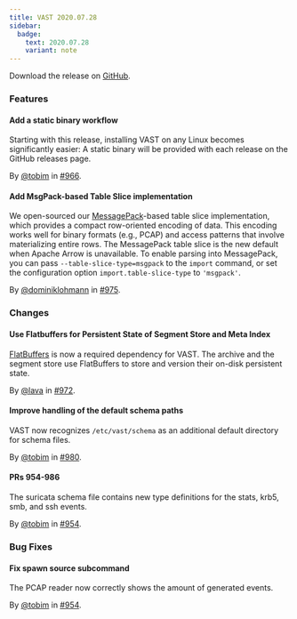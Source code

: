 ```yaml
---
title: VAST 2020.07.28
sidebar:
  badge:
    text: 2020.07.28
    variant: note
---
```


Download the release on [GitHub](https://github.com/tenzir/tenzir/releases/tag/2020.07.28).

### Features

#### Add a static binary workflow

Starting with this release, installing VAST on any Linux becomes significantly
easier: A static binary will be provided with each release on the GitHub
releases page.

By [@tobim](https://github.com/tobim) in [#966](https://github.com/tenzir/tenzir/pull/966).

#### Add MsgPack-based Table Slice implementation

We open-sourced our [MessagePack](http://msgpack.org)-based table slice
implementation, which provides a compact row-oriented encoding of data. This
encoding works well for binary formats (e.g., PCAP) and access patterns that
involve materializing entire rows. The MessagePack table slice is the new
default when Apache Arrow is unavailable. To enable parsing into MessagePack,
you can pass `--table-slice-type=msgpack` to the `import` command, or set the
configuration option `import.table-slice-type` to `'msgpack'`.

By [@dominiklohmann](https://github.com/dominiklohmann) in [#975](https://github.com/tenzir/tenzir/pull/975).

### Changes

#### Use Flatbuffers for Persistent State of Segment Store and Meta Index

[FlatBuffers](https://google.github.io/flatbuffers/) is now a required
 dependency for VAST. The archive and the segment store use FlatBuffers to store
 and version their on-disk persistent state.

By [@lava](https://github.com/lava) in [#972](https://github.com/tenzir/tenzir/pull/972).

#### Improve handling of the default schema paths

VAST now recognizes `/etc/vast/schema` as an additional default directory for
schema files.

By [@tobim](https://github.com/tobim) in [#980](https://github.com/tenzir/tenzir/pull/980).

#### PRs 954-986

The suricata schema file contains new type definitions for the stats, krb5, smb,
and ssh events.

By [@tobim](https://github.com/tobim) in [#954](https://github.com/tenzir/tenzir/pull/954).

### Bug Fixes

#### Fix spawn source subcommand

The PCAP reader now correctly shows the amount of generated events.

By [@tobim](https://github.com/tobim) in [#954](https://github.com/tenzir/tenzir/pull/954).
